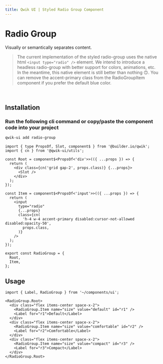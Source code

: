 ```yaml
---
title: Qwik UI | Styled Radio Group Component
---
```



<StatusBanner status={statusByComponent.styled.RadioGroup} />

# Radio Group

Visually or semantically separates content.

> The current implementation of the styled radio-group uses the native html `<input type="radio" />` element. We intend to introduce a headless radio-group with better support for colors, animations, etc. In the meantime, this native element is still better than nothing 🙃. You can remove the accent-primary class from the RadioGroupItem component if you prefer the default blue color.

<br />

<Showcase name="hero" />

## Installation

### Run the following cli command or copy/paste the component code into your project

```sh
qwik-ui add radio-group
```

```tsx
import { type PropsOf, Slot, component$ } from '@builder.io/qwik';
import { cn } from '@qwik-ui/utils';

const Root = component$<PropsOf<'div'>>(({ ...props }) => {
  return (
    <div class={cn('grid gap-2', props.class)} {...props}>
      <Slot />
    </div>
  );
});

const Item = component$<PropsOf<'input'>>(({ ...props }) => {
  return (
    <input
      type="radio"
      {...props}
      class={cn(
        'h-4 w-4 accent-primary disabled:cursor-not-allowed disabled:opacity-50',
        props.class,
      )}
    />
  );
});

export const RadioGroup = {
  Root,
  Item,
};
```

## Usage

```tsx
import { Label, RadioGroup } from '~/components/ui';
```

```tsx
<RadioGroup.Root>
  <div class="flex items-center space-x-2">
    <RadioGroup.Item name="size" value="default" id="r1" />
    <Label for="r1">Default</Label>
  </div>
  <div class="flex items-center space-x-2">
    <RadioGroup.Item name="size" value="comfortable" id="r2" />
    <Label for="r2">Comfortable</Label>
  </div>
  <div class="flex items-center space-x-2">
    <RadioGroup.Item name="size" value="compact" id="r3" />
    <Label for="r3">Compact</Label>
  </div>
</RadioGroup.Root>
```
